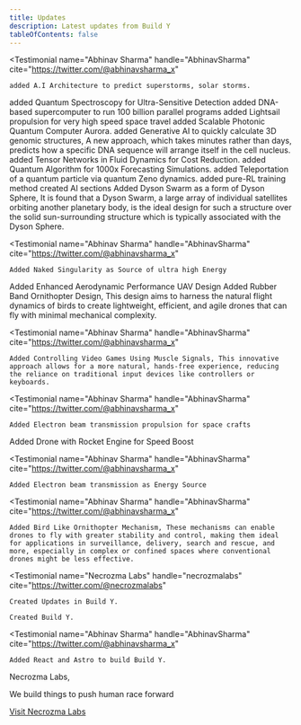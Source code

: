 ```yaml
---
title: Updates
description: Latest updates from Build Y
tableOfContents: false
---
```



<TestimonialGrid title="">

<Testimonial
    name="Abhinav Sharma"
    handle="AbhinavSharma"
    cite="https://twitter.com/@abhinavsharma_x"
  >
    added A.I Architecture to predict superstorms, solar storms.
  </Testimonial>
<Testimonial
    name="Abhinav Sharma"
    handle="AbhinavSharma"
    cite="https://twitter.com/@abhinavsharma_x"
  >
    added Quantum Spectroscopy for Ultra-Sensitive Detection
  </Testimonial>
<Testimonial
    name="Abhinav Sharma"
    handle="AbhinavSharma"
    cite="https://twitter.com/@abhinavsharma_x"
  >
    added DNA-based supercomputer to run 100 billion parallel programs
  </Testimonial>
<Testimonial
    name="Abhinav Sharma"
    handle="AbhinavSharma"
    cite="https://twitter.com/@abhinavsharma_x"
  >
    added Lightsail propulsion for very high speed space travel
  </Testimonial>
<Testimonial
    name="Abhinav Sharma"
    handle="AbhinavSharma"
    cite="https://twitter.com/@abhinavsharma_x"
  >
    added Scalable Photonic Quantum Computer Aurora.
  </Testimonial>
<Testimonial
    name="Abhinav Sharma"
    handle="AbhinavSharma"
    cite="https://twitter.com/@abhinavsharma_x"
  >
    added Generative AI to quickly calculate 3D genomic structures, A new approach, which takes minutes rather than days, predicts how a specific DNA sequence will arrange itself in the cell nucleus.
  </Testimonial>
<Testimonial
    name="Abhinav Sharma"
    handle="AbhinavSharma"
    cite="https://twitter.com/@abhinavsharma_x"
  >
    added Tensor Networks in Fluid Dynamics for Cost Reduction.
  </Testimonial>
<Testimonial
    name="Abhinav Sharma"
    handle="AbhinavSharma"
    cite="https://twitter.com/@abhinavsharma_x"
  >
    added Quantum Algorithm for 1000x Forecasting Simulations.
  </Testimonial>
<Testimonial
    name="Abhinav Sharma"
    handle="AbhinavSharma"
    cite="https://twitter.com/@abhinavsharma_x"
  >
    added Teleportation of a quantum particle via quantum Zeno dynamics.
  </Testimonial>
<Testimonial
    name="Abhinav Sharma"
    handle="AbhinavSharma"
    cite="https://twitter.com/@abhinavsharma_x"
  >
    added pure-RL training method
  </Testimonial>
<Testimonial
    name="Abhinav Sharma"
    handle="AbhinavSharma"
    cite="https://twitter.com/@abhinavsharma_x"
  >
    created AI sections
  </Testimonial>
<Testimonial
    name="Abhinav Sharma"
    handle="AbhinavSharma"
    cite="https://twitter.com/@abhinavsharma_x"
  >
    Added Dyson Swarm as a form of Dyson Sphere, It is found that a Dyson Swarm, a large array of individual satellites orbiting another planetary body, is the ideal design for such a structure over the solid sun-surrounding structure which is typically associated with the Dyson Sphere.
  </Testimonial>

<Testimonial
    name="Abhinav Sharma"
    handle="AbhinavSharma"
    cite="https://twitter.com/@abhinavsharma_x"
  >
    Added Naked Singularity as Source of ultra high Energy
  </Testimonial>
<Testimonial
    name="Abhinav Sharma"
    handle="AbhinavSharma"
    cite="https://twitter.com/@abhinavsharma_x"
  >
    Added Enhanced Aerodynamic Performance UAV Design
  </Testimonial>
<Testimonial
    name="Abhinav Sharma"
    handle="AbhinavSharma"
    cite="https://twitter.com/@abhinavsharma_x"
  >
    Added Rubber Band Ornithopter Design, This design aims to harness the natural flight dynamics of birds to create lightweight, efficient, and agile drones that can fly with minimal mechanical complexity.
  </Testimonial>

<Testimonial
    name="Abhinav Sharma"
    handle="AbhinavSharma"
    cite="https://twitter.com/@abhinavsharma_x"
  >
    Added Controlling Video Games Using Muscle Signals, This innovative approach allows for a more natural, hands-free experience, reducing the reliance on traditional input devices like controllers or keyboards.

  </Testimonial>

<Testimonial
    name="Abhinav Sharma"
    handle="AbhinavSharma"
    cite="https://twitter.com/@abhinavsharma_x"
  >
    Added Electron beam transmission propulsion for space crafts
  </Testimonial>
<Testimonial
    name="Abhinav Sharma"
    handle="AbhinavSharma"
    cite="https://twitter.com/@abhinavsharma_x"
  >
    Added Drone with Rocket Engine for Speed Boost
  </Testimonial>

<Testimonial
    name="Abhinav Sharma"
    handle="AbhinavSharma"
    cite="https://twitter.com/@abhinavsharma_x"
  >
    Added Electron beam transmission as Energy Source
  </Testimonial>


<Testimonial
    name="Abhinav Sharma"
    handle="AbhinavSharma"
    cite="https://twitter.com/@abhinavsharma_x"
  >
    Added Bird Like Ornithopter Mechanism, These mechanisms can enable drones to fly with greater stability and control, making them ideal for applications in surveillance, delivery, search and rescue, and more, especially in complex or confined spaces where conventional drones might be less effective.
  </Testimonial>

<Testimonial
    name="Necrozma Labs"
    handle="necrozmalabs"
    cite="https://twitter.com/@necrozmalabs"
  >
  
    Created Updates in Build Y.
  </Testimonial>
<Testimonial
    name="Necrozma Labs"
    handle="necrozmalabs"
    cite="https://twitter.com/@necrozmalabs"
  >
  
    Created Build Y.
  </Testimonial>

<Testimonial
    name="Abhinav Sharma"
    handle="AbhinavSharma"
    cite="https://twitter.com/@abhinavsharma_x"
  >
    Added React and Astro to build Build Y.
  </Testimonial>
  
  
</TestimonialGrid>


<About title="Brought to you by">
Necrozma Labs, 

We build things to push human race forward

[Visit Necrozma Labs](https://www.necrozmalabs.com/)

</About>
